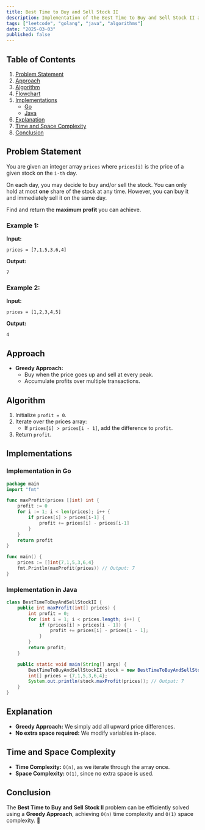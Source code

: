 ```yaml
---
title: Best Time to Buy and Sell Stock II
description: Implementation of the Best Time to Buy and Sell Stock II algorithm with Go and Java.
tags: ["leetcode", "golang", "java", "algorithms"]
date: "2025-03-03"
published: false
---
```


## Table of Contents

1. [Problem Statement](#problem-statement)
2. [Approach](#approach)
3. [Algorithm](#algorithm)
4. [Flowchart](#flowchart)
5. [Implementations](#implementations)
   - [Go](#implementation-in-go)
   - [Java](#implementation-in-java)
6. [Explanation](#explanation)
7. [Time and Space Complexity](#time-and-space-complexity)
8. [Conclusion](#conclusion)

## Problem Statement

You are given an integer array `prices` where `prices[i]` is the price of a given stock on the `i-th` day.

On each day, you may decide to buy and/or sell the stock. You can only hold at most **one** share of the stock at any time. However, you can buy it and immediately sell it on the same day.

Find and return the **maximum profit** you can achieve.

### Example 1:

**Input:**
```
prices = [7,1,5,3,6,4]
```
**Output:**
```
7
```

### Example 2:

**Input:**
```
prices = [1,2,3,4,5]
```
**Output:**
```
4
```

## Approach

- **Greedy Approach:**
  - Buy when the price goes up and sell at every peak.
  - Accumulate profits over multiple transactions.

## Algorithm

1. Initialize `profit = 0`.
2. Iterate over the prices array:
   - If `prices[i] > prices[i - 1]`, add the difference to `profit`.
3. Return `profit`.

## Implementations

### Implementation in Go

```go
package main
import "fmt"

func maxProfit(prices []int) int {
    profit := 0
    for i := 1; i < len(prices); i++ {
        if prices[i] > prices[i-1] {
            profit += prices[i] - prices[i-1]
        }
    }
    return profit
}

func main() {
    prices := []int{7,1,5,3,6,4}
    fmt.Println(maxProfit(prices)) // Output: 7
}
```

### Implementation in Java

```java
class BestTimeToBuyAndSellStockII {
    public int maxProfit(int[] prices) {
        int profit = 0;
        for (int i = 1; i < prices.length; i++) {
            if (prices[i] > prices[i - 1]) {
                profit += prices[i] - prices[i - 1];
            }
        }
        return profit;
    }

    public static void main(String[] args) {
        BestTimeToBuyAndSellStockII stock = new BestTimeToBuyAndSellStockII();
        int[] prices = {7,1,5,3,6,4};
        System.out.println(stock.maxProfit(prices)); // Output: 7
    }
}
```

## Explanation

- **Greedy Approach:** We simply add all upward price differences.
- **No extra space required:** We modify variables in-place.

## Time and Space Complexity

- **Time Complexity:** `O(n)`, as we iterate through the array once.
- **Space Complexity:** `O(1)`, since no extra space is used.

## Conclusion

The **Best Time to Buy and Sell Stock II** problem can be efficiently solved using a **Greedy Approach**, achieving `O(n)` time complexity and `O(1)` space complexity. 🚀
